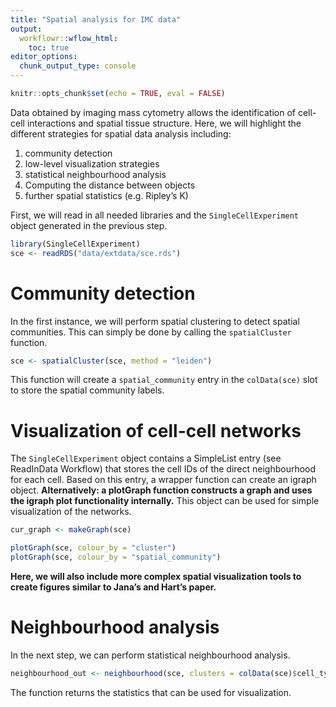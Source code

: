 ```yaml
---
title: "Spatial analysis for IMC data"
output:
  workflowr::wflow_html:
    toc: true
editor_options:
  chunk_output_type: console
---
```


```r
knitr::opts_chunk$set(echo = TRUE, eval = FALSE)
```

Data obtained by imaging mass cytometry allows the identification of cell-cell interactions and spatial tissue structure.
Here, we will highlight the different strategies for spatial data analysis including:

1. community detection 
2. low-level visualization strategies
3. statistical neighbourhood analysis
4. Computing the distance between objects
5. further spatial statistics (e.g. Ripley's K)

First, we will read in all needed libraries and the ```SingleCellExperiment``` object generated in the previous step.

```r
library(SingleCellExperiment)
sce <- readRDS("data/extdata/sce.rds")
```

# Community detection

In the first instance, we will perform spatial clustering to detect spatial communities.
This can simply be done by calling the ```spatialCluster``` function.

```r
sce <- spatialCluster(sce, method = "leiden")
```

This function will create a ```spatial_community``` entry in the ```colData(sce)``` slot to store the spatial community labels.

# Visualization of cell-cell networks

The ```SingleCellExperiment``` object contains a SimpleList entry (see ReadInData Workflow) that stores the cell IDs of the direct neighbourhood for each cell.
Based on this entry, a wrapper function can create an igraph object.
**Alternatively: a plotGraph function constructs a graph and uses the igraph plot functionality internally.**
This object can be used for simple visualization of the networks.

```r
cur_graph <- makeGraph(sce)

plotGraph(sce, colour_by = "cluster")
plotGraph(sce, colour_by = "spatial_community")
```

**Here, we will also include more complex spatial visualization tools to create figures similar to Jana's and Hart's paper.**

# Neighbourhood analysis

In the next step, we can perform statistical neighbourhood analysis.

```r
neighbourhood_out <- neighbourhood(sce, clusters = colData(sce)$cell_type)
```

The function returns the statistics that can be used for visualization.

